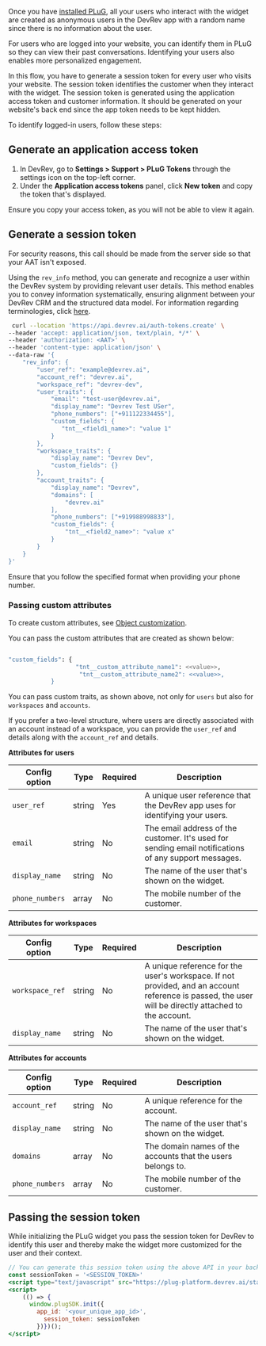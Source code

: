 Once you have [installed PLuG](./installation), all your users who interact with the widget are created as anonymous users in the DevRev app with a random name since there is no information about the user.

For users who are logged into your website, you can identify them in PLuG so they can view their past conversations. Identifying your users also enables more personalized engagement.

In this flow, you have to generate a session token for every user who visits your website. The session token identifies the customer when they interact with the widget. The session token is generated using the application access token and customer information. It should be generated on your website's back end since the app token needs to be kept hidden.

To identify logged-in users, follow these steps:

## Generate an application access token

1. In DevRev, go to **Settings > Support > PLuG Tokens** through the settings icon on the top-left corner.
2. Under the **Application access tokens** panel, click **New token** and copy the token that's displayed.

<Callout intent="note">
Ensure you copy your access token, as you will not be able to view it again.
</Callout>

## Generate a session token

<Callout intent="note">
For security reasons, this call should be made from the server side so that your AAT isn't exposed.
</Callout>

Using the `rev_info` method, you can generate and recognize a user within the DevRev system by providing relevant user details. This method enables you to convey information systematically, ensuring alignment between your DevRev CRM and the structured data model. For information regarding terminologies, click [here](https://devrev.ai/docs/product/grow).

```bash
 curl --location 'https://api.devrev.ai/auth-tokens.create' \
--header 'accept: application/json, text/plain, */*' \
--header 'authorization: <AAT>' \
--header 'content-type: application/json' \
--data-raw '{
    "rev_info": {
        "user_ref": "example@devrev.ai",
        "account_ref": "devrev.ai",
        "workspace_ref": "devrev-dev",
        "user_traits": {
            "email": "test-user@devrev.ai",
            "display_name": "Devrev Test USer",
            "phone_numbers": ["+911122334455"],
            "custom_fields": {
               "tnt__<field1_name>": "value 1"
            }
        },
        "workspace_traits": {
            "display_name": "Devrev Dev",
            "custom_fields": {}
        },
        "account_traits": {
            "display_name": "Devrev",
            "domains": [
                "devrev.ai"
            ],
            "phone_numbers": ["+919988998833"],
            "custom_fields": {
                "tnt__<field2_name>": "value x"
            }
        }
    }
}'

 ```

<Callout intent="note">
Ensure that you follow the specified format when providing your phone number.
</Callout>

### Passing custom attributes

To create custom attributes, see [Object customization](https://devrev.ai/docs/product/object-customization).

You can pass the custom attributes that are created as shown below:
```bash

"custom_fields": {
                   "tnt__custom_attribute_name1": <<value>>,
                    "tnt__custom_attribute_name2": <<value>>,
            }

 ```

You can pass custom traits, as shown above, not only for `users` but also for `workspaces` and `accounts`.

If you prefer a two-level structure, where users are directly associated with an account instead of a workspace, you can provide the `user_ref` and details along with the `account_ref` and details.

**Attributes for users**

| Config option  | Type   | Required | Description                                                                                            |
| -------------- | ------ | -------- | ------------------------------------------------------------------------------------------------------ |
| `user_ref`     | string | Yes      | A unique user reference that the DevRev app uses for identifying your users.                           |
| `email`        | string | No       | The email address of the customer. It's used for sending email notifications of any support messages. |
| `display_name` | string | No       | The name of the user that's shown on the widget.                                                 |
| `phone_numbers` | array | No        | The mobile number of the customer.                                                                         |

**Attributes for workspaces**

| Config option  | Type   | Required | Description                                                                                            |
| -------------- | ------ | -------- | ------------------------------------------------------------------------------------------------------ |
|`workspace_ref` | string | No       | A unique reference for the user's workspace. If not provided, and an account reference is passed, the user will be directly attached to the account.|
| `display_name` | string | No       | The name of the user that's shown on the widget.                                                 |

**Attributes for accounts**

| Config option  | Type   | Required | Description                                                                                            |
| -------------- | ------ | -------- | ------------------------------------------------------------------------------------------------------ |
| `account_ref`  | string | No       | A unique reference for the account.                            |
| `display_name` | string | No       | The name of the user that's shown on the widget.                                                 |
| `domains`       | array | No       | The domain names of the accounts that the users belongs to.                                          |
| `phone_numbers` | array | No        | The mobile number of the customer.                                                                         |

## Passing the session token 

While initializing the PLuG widget you pass the session token for DevRev to identify this user and thereby make the widget more customized for the user and their context.

```jsx
// You can generate this session token using the above API in your backend
const sessionToken = '<SESSION_TOKEN>'
<script type="text/javascript" src="https://plug-platform.devrev.ai/static/plug.js"></script>
<script>
    (() => {
      window.plugSDK.init({
        app_id: '<your_unique_app_id>',
          session_token: sessionToken
        })})();
</script>
```
